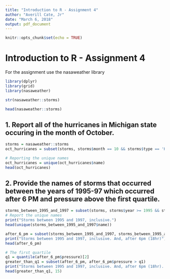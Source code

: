 ```yaml
---
title: "Introduction to R - Assignment 4"
author: "Averill Cate, Jr"
date: "March 6, 2018"
output: pdf_document
---
```


```r
knitr::opts_chunk$set(echo = TRUE)
```
# Introduction to R - Assignment 4
For the assignment use the nasaweather library
```r
library(dplyr)
library(grid)
library(nasaweather)
```
```r
str(nasaweather::storms)
```
```r
head(nasaweather::storms)

```
## 1. Report all of the hurricanes in Michigan state occuring in the month of October.  
```r
storms = nasaweather::storms
oct_hurricanes = subset(storms, storms$month == 10 && storms$type == 'Hurricane')

# Reporting the unique names
oct_hurricanes = unique(oct_hurricanes$name)
head(oct_hurricanes)
```
## 2. Provide the names of storms that occurred between the years of 1995-97 which occurred after 6 PM and pressure above the first quartile.  
```r
storms_between_1995_and_1997 = subset(storms, storms$year >= 1995 && storms$year <= 1997)
# Report the unique names
print("Storms between 1995 and 1997, inclusive.")
head(unique(storms_between_1995_and_1997$name))
```
```r
after_6_pm = subset(storms_between_1995_and_1997, storms_between_1995_and_1997$hour >= 18)
print("Storms between 1995 and 1997, inclusive. And, after 6pm (18hr)")
head(after_6_pm)
```
```r
# The first quartile
q1 = quantile(after_6_pm$pressure)[2]
greater_than_q1 = subset(after_6_pm, after_6_pm$pressure > q1)
print("Storms between 1995 and 1997, inclusive. And, after 6pm (18hr).  And pressure > Q1 pressure.")
head(greater_than_q1, 15)
```